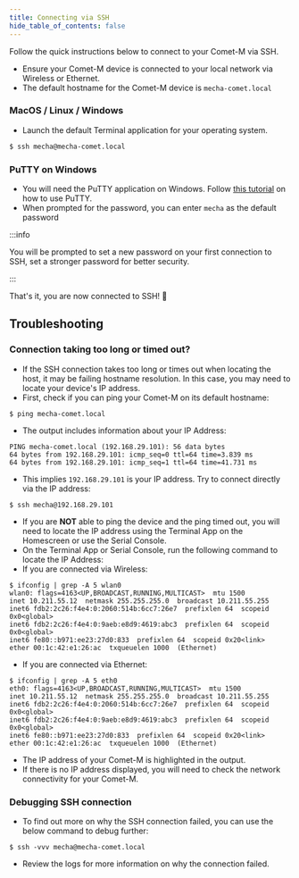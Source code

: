 ```yaml
---
title: Connecting via SSH
hide_table_of_contents: false
---
```



Follow the quick instructions below to connect to your Comet-M via SSH.

- Ensure your Comet-M device is connected to your local network via Wireless or Ethernet.
- The default hostname for the Comet-M device is `mecha-comet.local`

### MacOS / Linux / Windows

- Launch the default Terminal application for your operating system.

```sh
$ ssh mecha@mecha-comet.local
```

### PuTTY on Windows

- You will need the PuTTY application on Windows. Follow [this tutorial](http://developers.mecha.so/comet/connectivity/using-putty-on-windows) on how to use PuTTY.
- When prompted for the password, you can enter `mecha` as the default password

:::info

You will be prompted to set a new password on your first connection to SSH, set a stronger password for better security.

:::

That's it, you are now connected to SSH! 🎉

## Troubleshooting

### Connection taking too long or timed out?

* If the SSH connection takes too long or times out when locating the host, it may be failing hostname resolution. In this case, you may need to locate your device's IP address.
* First, check if you can ping your Comet-M on its default hostname:

```
$ ping mecha-comet.local
```

* The output includes information about your IP Address:

```
PING mecha-comet.local (192.168.29.101): 56 data bytes
64 bytes from 192.168.29.101: icmp_seq=0 ttl=64 time=3.839 ms
64 bytes from 192.168.29.101: icmp_seq=1 ttl=64 time=41.731 ms
```

* This implies `192.168.29.101` is your IP address. Try to connect directly via the IP address:

```
$ ssh mecha@192.168.29.101
```

* If you are **NOT** able to ping the device and the ping timed out, you will need to locate the IP address using the Terminal App on the Homescreen or use the Serial Console.
* On the Terminal App or Serial Console, run the following command to locate the IP Address:
* If you are connected via Wireless:

```
$ ifconfig | grep -A 5 wlan0
wlan0: flags=4163<UP,BROADCAST,RUNNING,MULTICAST>  mtu 1500
inet 10.211.55.12  netmask 255.255.255.0  broadcast 10.211.55.255
inet6 fdb2:2c26:f4e4:0:2060:514b:6cc7:26e7  prefixlen 64  scopeid 0x0<global>
inet6 fdb2:2c26:f4e4:0:9aeb:e8d9:4619:abc3  prefixlen 64  scopeid 0x0<global>
inet6 fe80::b971:ee23:27d0:833  prefixlen 64  scopeid 0x20<link>
ether 00:1c:42:e1:26:ac  txqueuelen 1000  (Ethernet)
```

* If you are connected via Ethernet:

```
$ ifconfig | grep -A 5 eth0
eth0: flags=4163<UP,BROADCAST,RUNNING,MULTICAST>  mtu 1500
inet 10.211.55.12  netmask 255.255.255.0  broadcast 10.211.55.255
inet6 fdb2:2c26:f4e4:0:2060:514b:6cc7:26e7  prefixlen 64  scopeid 0x0<global>
inet6 fdb2:2c26:f4e4:0:9aeb:e8d9:4619:abc3  prefixlen 64  scopeid 0x0<global>
inet6 fe80::b971:ee23:27d0:833  prefixlen 64  scopeid 0x20<link>
ether 00:1c:42:e1:26:ac  txqueuelen 1000  (Ethernet)
```

* The IP address of your Comet-M is highlighted in the output.
* If there is no IP address displayed, you will need to check the network connectivity for your Comet-M.

### Debugging SSH connection

* To find out more on why the SSH connection failed, you can use the below command to debug further:

```
$ ssh -vvv mecha@mecha-comet.local
```

* Review the logs for more information on why the connection failed.
